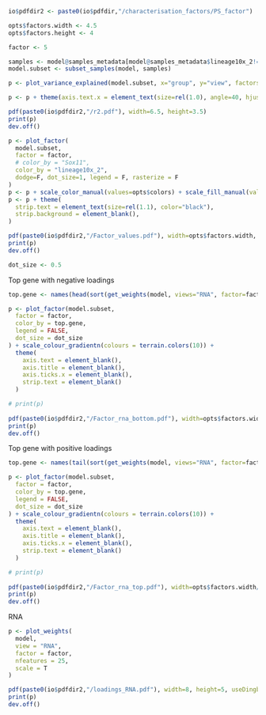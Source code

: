 
```r
io$pdfdir2 <- paste0(io$pdfdir,"/characterisation_factors/PS_factor")

opts$factors.width <- 4.5
opts$factors.height <- 4

factor <- 5
```

```r
samples <- model@samples_metadata[model@samples_metadata$lineage10x_2!="ExE Endoderm","sample_name"]
model.subset <- subset_samples(model, samples)
```

<!-- Plot variance explained -->
```r
p <- plot_variance_explained(model.subset, x="group", y="view", factors=factor, legend = T, max_r2 = 0.2)

p <- p + theme(axis.text.x = element_text(size=rel(1.0), angle=40, hjust=1))

pdf(paste0(io$pdfdir2,"/r2.pdf"), width=6.5, height=3.5)
print(p)
dev.off()
```

<!-- Plot factor values colored by cell type assignment -->
```r
p <- plot_factor(
  model.subset,
  factor = factor,
  # color_by = "Sox11",
  color_by = "lineage10x_2",
  dodge=F, dot_size=1, legend = F, rasterize = F
)
p <- p + scale_color_manual(values=opts$colors) + scale_fill_manual(values=opts$colors)
p <- p + theme(
  strip.text = element_text(size=rel(1.1), color="black"),
  strip.background = element_blank(),
)

pdf(paste0(io$pdfdir2,"/Factor_values.pdf"), width=opts$factors.width, height=opts$factors.height, useDingbats = F)
print(p)
dev.off()
```

<!-- Plot RNA expression values for top genes  -->

```r
dot_size <- 0.5
```

Top gene with negative loadings
```r
top.gene <- names(head(sort(get_weights(model, views="RNA", factor=factor)[[1]][,1]), n=1))

p <- plot_factor(model.subset,
  factor = factor,
  color_by = top.gene,
  legend = FALSE,
  dot_size = dot_size
) + scale_colour_gradientn(colours = terrain.colors(10)) +
  theme(
    axis.text = element_blank(),
    axis.title = element_blank(),
    axis.ticks.x = element_blank(),
    strip.text = element_blank()
  )

# print(p)
  
pdf(paste0(io$pdfdir2,"/Factor_rna_bottom.pdf"), width=opts$factors.width/1.5, height=opts$factors.height/2, useDingbats = F)
print(p)
dev.off()
```

Top gene with positive loadings
```r
top.gene <- names(tail(sort(get_weights(model, views="RNA", factor=factor)[[1]][,1]), n=1))

p <- plot_factor(model.subset,
  factor = factor,
  color_by = top.gene,
  legend = FALSE,
  dot_size = dot_size
) + scale_colour_gradientn(colours = terrain.colors(10)) +
  theme(
    axis.text = element_blank(),
    axis.title = element_blank(),
    axis.ticks.x = element_blank(),
    strip.text = element_blank()
  )

# print(p)
  
pdf(paste0(io$pdfdir2,"/Factor_rna_top.pdf"), width=opts$factors.width/1.5, height=opts$factors.height/2, useDingbats = F)
print(p)
dev.off()
```


<!-- Plot weights -->

RNA
```r
p <- plot_weights(
  model,
  view = "RNA",
  factor = factor,
  nfeatures = 25,
  scale = T
)

pdf(paste0(io$pdfdir2,"/loadings_RNA.pdf"), width=8, height=5, useDingbats = F)
print(p)
dev.off()
```
